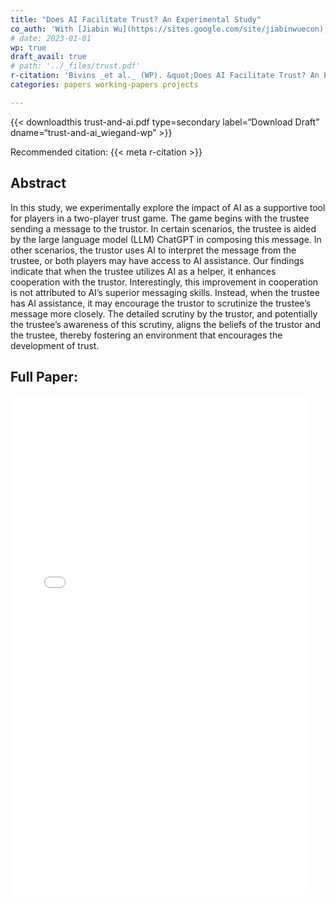 ```yaml
---
title: "Does AI Facilitate Trust? An Experimental Study"
co_auth: 'With [Jiabin Wu](https://sites.google.com/site/jiabinwuecon), [Ethan Holdahl](https://ethanholdahl.com/), and [Tanner Bivins](https://www.tannerbivins.com/)'
# date: 2023-01-01
wp: true
draft_avail: true
# path: '../_files/trust.pdf'
r-citation: 'Bivins _et al._ (WP). &quot;Does AI Facilitate Trust? An Experimental Study.&quot; <i>WP</i>.'
categories: papers working-papers projects

---
```


{{< downloadthis trust-and-ai.pdf type=secondary label="Download Draft" dname="trust-and-ai_wiegand-wp" >}}

Recommended citation: {{< meta r-citation >}}

## Abstract

In this study, we experimentally explore the impact of AI as a supportive tool for players in a two-player trust game. The game begins with the trustee sending a message to the trustor. In certain scenarios, the trustee is aided by the large language model (LLM) ChatGPT in composing this message. In other scenarios, the trustor uses AI to interpret the message from the trustee, or both players may have access to AI assistance. Our findings indicate that when the trustee utilizes AI as a helper, it enhances cooperation with the trustor. Interestingly, this improvement in cooperation is not attributed to AI's superior messaging skills. Instead, when the trustee has AI assistance, it may encourage the trustor to scrutinize the trustee's message more closely. The detailed scrutiny by the trustor, and potentially the trustee's awareness of this scrutiny, aligns the beliefs of the trustor and the trustee, thereby fostering an environment that encourages the development of trust.


## Full Paper:

![](trust-and-ai.pdf){height=800px width=95%}
